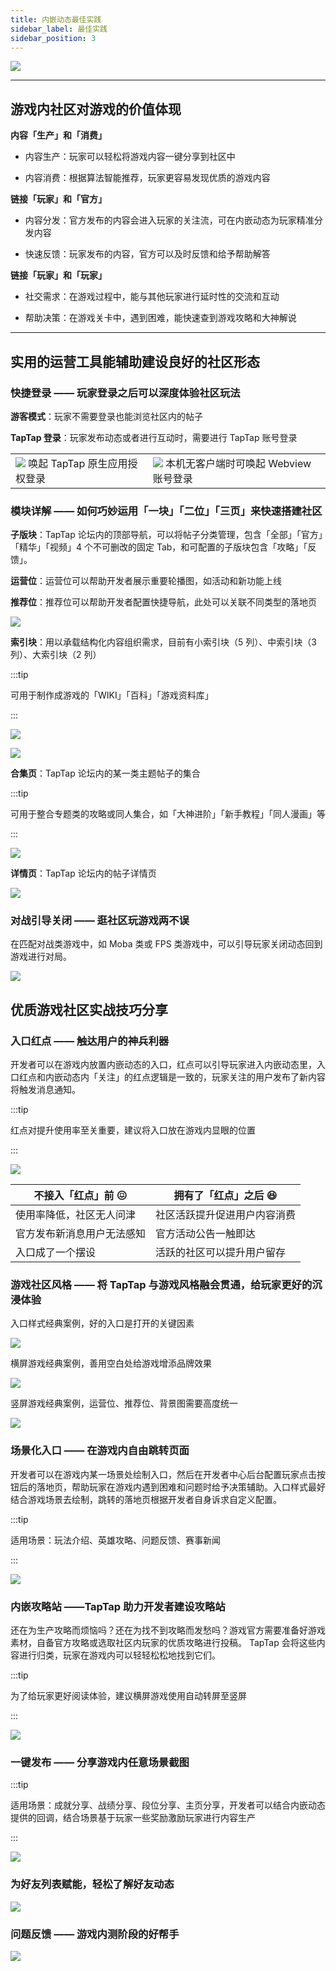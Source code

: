 ```yaml
---
title: 内嵌动态最佳实践
sidebar_label: 最佳实践
sidebar_position: 3
---
```



![](https://capacity-files.lcfile.com/Fo0jjeOf1F4nIsWsuvGt3zUxqt7CRTvQ/head_cover.png)

---

## 游戏内社区对游戏的价值体现

**内容「生产」和「消费」**

- 内容生产：玩家可以轻松将游戏内容一键分享到社区中

- 内容消费：根据算法智能推荐，玩家更容易发现优质的游戏内容

**链接「玩家」和「官方」**

- 内容分发：官方发布的内容会进入玩家的关注流，可在内嵌动态为玩家精准分发内容

- 快速反馈：玩家发布的内容，官方可以及时反馈和给予帮助解答

**链接「玩家」和「玩家」**

- 社交需求：在游戏过程中，能与其他玩家进行延时性的交流和互动

- 帮助决策：在游戏关卡中，遇到困难，能快速查到游戏攻略和大神解说

---

## 实用的运营工具能辅助建设良好的社区形态

### 快捷登录 —— 玩家登录之后可以深度体验社区玩法

**游客模式**：玩家不需要登录也能浏览社区内的帖子

**TapTap 登录**：玩家发布动态或者进行互动时，需要进行 TapTap 账号登录

<table>
  <tr>
    <td>
      <img src="https://capacity-files.lcfile.com/LzgwVVSInYlJl7wPxJbM7U8eEfoguq1s/login_by_app.gif" />
      唤起 TapTap 原⽣应⽤授权登录
    </td>
    <td>
      <img src="https://capacity-files.lcfile.com/2SxGzu0escOIRoGMluivRO7SBrdKp9WR/login_by_webview.gif" />
      本机无客户端时可唤起 Webview 账号登录
    </td>
  </tr>
</table>

### 模块详解 —— 如何巧妙运用「一块」「二位」「三页」来快速搭建社区

**子版块**：TapTap 论坛内的顶部导航，可以将帖子分类管理，包含「全部」「官方」「精华」「视频」4 个不可删改的固定 Tab，和可配置的子版块包含「攻略」「反馈」。

**运营位**：运营位可以帮助开发者展示重要轮播图，如活动和新功能上线

**推荐位**：推荐位可以帮助开发者配置快捷导航，此处可以关联不同类型的落地页

![](https://capacity-files.lcfile.com/l8BvC3sp42vx4eYN817kkf4vNpPYCP8B/3part_show.png)


**索引块**：用以承载结构化内容组织需求，目前有小索引块（5 列）、中索引块（3 列）、大索引块（2 列）

:::tip

可用于制作成游戏的「WIKI」「百科」「游戏资料库」

:::

![](https://capacity-files.lcfile.com/Nh49V00jrPcRJkp02NKexa5mj6af0wcQ/suoyingkuai1.png)

![](https://capacity-files.lcfile.com/OYShsh89WqxRASPfLpDNp6ni5qpSymD8/suoyingkuai2.png)


**合集页**：TapTap 论坛内的某一类主题帖子的集合

:::tip

可用于整合专题类的攻略或同人集合，如「大神进阶」「新手教程」「同人漫画」等

:::

![](https://capacity-files.lcfile.com/2HL7dxoxvs0vag3mK8IqKjwvrSLQxUKq/hejiye.png)


**详情页**：TapTap 论坛内的帖子详情页

![](https://capacity-files.lcfile.com/47q8lN0dNFwddsOAAku0U8pEMFzUB8NQ/detail_page.png)

### 对战引导关闭 —— 逛社区玩游戏两不误

在匹配对战类游戏中，如 Moba 类或 FPS 类游戏中，可以引导玩家关闭动态回到游戏进行对局。

![](https://capacity-files.lcfile.com/3CPL9rC7Em4GBnwKjvnv5F6tNl55yc73/close_moment.png)

## 优质游戏社区实战技巧分享

### 入口红点 —— 触达用户的神兵利器

开发者可以在游戏内放置内嵌动态的入口，红点可以引导玩家进入内嵌动态里，入口红点和内嵌动态内「关注」的红点逻辑是一致的，玩家关注的用户发布了新内容将触发消息通知。

:::tip

红点对提升使用率至关重要，建议将入口放在游戏内显眼的位置

:::

![](https://capacity-files.lcfile.com/yIb7UR7pIQW7Ul9AREmVIvjNTRDRsej6/redspot.png)

| 不接入「红点」前 😖        | 拥有了「红点」之后 😆        |
| -------------------------- | ---------------------------- |
| 使用率降低，社区无人问津   | 社区活跃提升促进用户内容消费 |
| 官方发布新消息用户无法感知 | 官方活动公告一触即达         |
| 入口成了一个摆设           | 活跃的社区可以提升用户留存   |

### 游戏社区风格 —— 将 TapTap 与游戏风格融会贯通，给玩家更好的沉浸体验

入口样式经典案例，好的入口是打开的关键因素

![](https://capacity-files.lcfile.com/FvA7941IMNj1kLPRinJo6r0kzi9hXRWv/rukouyangshi.png)

横屏游戏经典案例，善用空白处给游戏增添品牌效果

![](https://capacity-files.lcfile.com/weMWPAcwdNTDsWvmySmvuT7CtlriS3hU/hengpingyangshianli.png)

竖屏游戏经典案例，运营位、推荐位、背景图需要高度统一

![](https://capacity-files.lcfile.com/aUYFPhyCAny748Gk4H96j3kBlbE2DFm4/shupingyangshianli.png)

### 场景化入口 —— 在游戏内自由跳转页面

开发者可以在游戏内某一场景处绘制入口，然后在开发者中心后台配置玩家点击按钮后的落地页，帮助玩家在游戏内遇到困难和问题时给予决策辅助。入口样式最好结合游戏场景去绘制，跳转的落地页根据开发者自身诉求自定义配置。

:::tip

适用场景：玩法介绍、英雄攻略、问题反馈、赛事新闻

:::

![](https://capacity-files.lcfile.com/IVjvBoaoiN4CRSo9odbaT1n53qK02mcE/changjinghuarukou_anli.png)

### 内嵌攻略站 ——TapTap 助力开发者建设攻略站

还在为生产攻略而烦恼吗？还在为找不到攻略而发愁吗？游戏官方需要准备好游戏素材，自备官方攻略或选取社区内玩家的优质攻略进行投稿。 TapTap 会将这些内容进行归类，玩家在游戏内可以轻轻松松地找到它们。

:::tip

为了给玩家更好阅读体验，建议横屏游戏使用自动转屏至竖屏

:::

![](https://capacity-files.lcfile.com/KMidmUV2rmcrJywEqUHw0HkTG0FUW1sR/strategy.png)

### 一键发布 —— 分享游戏内任意场景截图

:::tip

适用场景：成就分享、战绩分享、段位分享、主页分享，开发者可以结合内嵌动态提供的回调，结合场景基于玩家一些奖励激励玩家进行内容生产

:::

![](https://capacity-files.lcfile.com/XUtgbv5RBjxC2LtURbVfrGfArJca6Tzh/share_data.gif)

### 为好友列表赋能，轻松了解好友动态

![](https://capacity-files.lcfile.com/DMPtG4lr2okFv8D0ehmcs66WJKwsbg6H/friend_moments.gif)

### 问题反馈 —— 游戏内测阶段的好帮手

![](https://capacity-files.lcfile.com/OxpqhhT9Apukr21Vd0MC7ErmpviSGQIz/feedback.gif)
